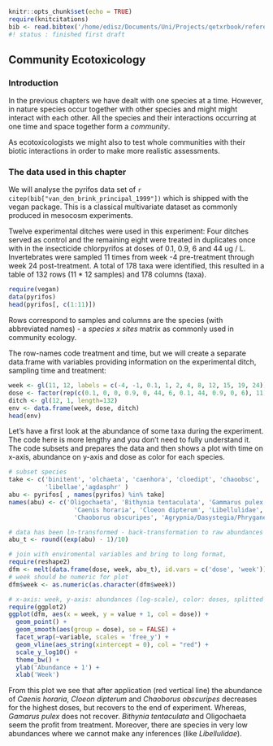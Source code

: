 ```r
knitr::opts_chunk$set(echo = TRUE)
require(knitcitations)
bib <- read.bibtex('/home/edisz/Documents/Uni/Projects/qetxrbook/references.bib')
#! status : finished first draft
```

## Community Ecotoxicology

### Introduction

In the previous chapters we have dealt with one species at a time.
However, in nature species occur together with other species and might might interact with each other.
All the species and their interactions occurring at one time and space together form a *community*.

As ecotoxicologists we might also to test whole communities with their biotic interactions in order to make more realistic assessments.



### The data used in this chapter
We will analyse the pyrifos data set of `r citep(bib["van_den_brink_principal_1999"])` 
which is shipped with the vegan package. 
This is a classical multivariate dataset as commonly produced in mesocosm experiments.

Twelve experimental ditches were used in this experiment: 
Four ditches served as control and the remaining eight were treated in duplicates 
once with in the insecticide chlorpyrifos at doses of 0.1, 0.9, 6 and 44 ug / L. 
Invertebrates were sampled 11 times from week -4 pre-treatment through week 24 post-treatment. 
A total of 178 taxa were identified, this resulted in a table  of 132 rows 
(11 * 12 samples) and 178 columns (taxa).

```r
require(vegan)
data(pyrifos)
head(pyrifos[, c(1:11)])
```


Rows correspond to samples and columns are the species (with abbreviated names) - a *species x sites* matrix as commonly used in community ecology.

The row-names code treatment and time, but we will create a separate data.frame with variables providing information on the experimental ditch, sampling time and treatment: 


```r
week <- gl(11, 12, labels = c(-4, -1, 0.1, 1, 2, 4, 8, 12, 15, 19, 24))
dose <- factor(rep(c(0.1, 0, 0, 0.9, 0, 44, 6, 0.1, 44, 0.9, 0, 6), 11))
ditch <- gl(12, 1, length=132)
env <- data.frame(week, dose, ditch)
head(env)
```

Let's have a first look at the abundance of some taxa during the experiment.
The code here is more lengthy and you don't need to fully understand it.
The code subsets and prepares the data and then shows a plot with time on x-axis, 
abundance on y-axis and dose as color for each species.



```r
# subset species
take <- c('binitent', 'olchaeta', 'caenhora', 'cloedipt', 'chaoobsc',  'gammpule', 
          'libellae','agdasphr' )
abu <- pyrifos[ , names(pyrifos) %in% take]
names(abu) <- c('Oligochaeta', 'Bithynia tentaculata', 'Gammarus pulex', 
                  'Caenis horaria', 'Cloeon dipterum', 'Libellulidae', 
                  'Chaoborus obscuripes', 'Agrypnia/Dasystegia/Phryganea')

# data has been ln-transformed - back-transformation to raw abundances
abu_t <- round((exp(abu) - 1)/10)

# join with enviromental variables and bring to long format,
require(reshape2)
dfm <- melt(data.frame(dose, week, abu_t), id.vars = c('dose', 'week'))  
# week should be numeric for plot
dfm$week <- as.numeric(as.character(dfm$week))

# x-axis: week, y-axis: abundances (log-scale), color: doses, splitted by taxon)
require(ggplot2)
ggplot(dfm, aes(x = week, y = value + 1, col = dose)) +
  geom_point() +
  geom_smooth(aes(group = dose), se = FALSE) +
  facet_wrap(~variable, scales = 'free_y') +
  geom_vline(aes_string(xintercept = 0), col = "red") +
  scale_y_log10() +
  theme_bw() +
  ylab('Abundance + 1') +
  xlab('Week')
```

From this plot we see that after application (red vertical line) the abundance of 
*Caenis horaria*, *Cloeon dipterum* and *Chaoborus obscuripes* decreases for the highest doses,
but recovers to the end of experiment.
Whereas, *Gamarus pulex* does not recover. 
*Bithynia tentaculata* and Oligochaeta seem the profit from treatment.
Moreover, there are species in very low abundances where we cannot make any inferences (like *Libellulidae*).
